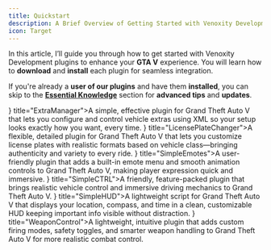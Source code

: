 ```yaml
---
title: Quickstart
description: A Brief Overview of Getting Started with Venoxity Development Plugins
icon: Target
---
```


In this article, I’ll guide you through how to get started with Venoxity Development plugins to enhance your **GTA V** experience. You will learn how to **download** and **install** each plugin for seamless integration.

<Callout>If you're already a **user of our plugins** and have them **installed**, you can skip to the [**Essential Knowledge**](../basics/essential-knowledge.md) section for **advanced tips** and **updates**.</Callout>

<div className="grid grid-cols-1 sm:grid-cols-2 lg:grid-cols-3 gap-3">
  <Card icon={<Settings />} title="ExtraManager">A simple, effective plugin for Grand Theft Auto V that lets you configure and control vehicle extras using XML so your setup looks exactly how you want, every time.</Card>
  <Card icon={<Tag />} title="LicensePlateChanger">A flexible, detailed plugin for Grand Theft Auto V that lets you customize license plates with realistic formats based on vehicle class—bringing authenticity and variety to every ride.</Card>
  <Card icon={<Smile />} title="SimpleEmotes">A user-friendly plugin that adds a built-in emote menu and smooth animation controls to Grand Theft Auto V, making player expression quick and immersive.</Card>
  <Card icon={<Car />} title="SimpleCTRL">A friendly, feature-packed plugin that brings realistic vehicle control and immersive driving mechanics to Grand Theft Auto V.</Card>
  <Card icon={<BookText />} title="SimpleHUD">A lightweight script for Grand Theft Auto V that displays your location, compass, and time in a clean, customizable HUD keeping important info visible without distraction.</Card>
  <Card icon={<Shield />} title="WeaponControl">A lightweight, intuitive plugin that adds custom firing modes, safety toggles, and smarter weapon handling to Grand Theft Auto V for more realistic combat control.</Card>
</div>
